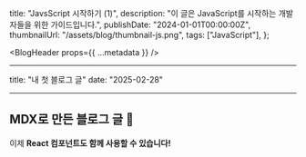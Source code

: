   title: "JavsScript 시작하기 (1)",
  description: "이 글은 JavaScript를 시작하는 개발자들을 위한 가이드입니다.",
  publishDate: "2024-01-01T00:00:00Z",
  thumbnailUrl: "/assets/blog/thumbnail-js.png",
  tags: ["JavaScript"],
};

<BlogHeader props={{ ...metadata }} />

<article className="blog-content-article">

---

title: "내 첫 블로그 글"
date: "2025-02-28"

---

# MDX로 만든 블로그 글 🚀

이제 **React 컴포넌트도 함께 사용할 수 있습니다!**

</article>

